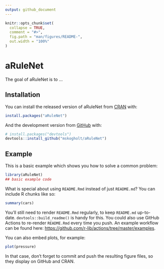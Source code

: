 ```yaml
---
output: github_document
---
```


<!-- README.md is generated from README.Rmd. Please edit that file -->

```r
knitr::opts_chunk$set(
  collapse = TRUE,
  comment = "#>",
  fig.path = "man/figures/README-",
  out.width = "100%"
)
```

# aRuleNet

<!-- badges: start -->
<!-- badges: end -->

The goal of aRuleNet is to ...

## Installation

You can install the released version of aRuleNet from [CRAN](https://CRAN.R-project.org) with:

``` r
install.packages("aRuleNet")
```

And the development version from [GitHub](https://github.com/) with:

``` r
# install.packages("devtools")
devtools::install_github("mskogholt/aRuleNet")
```
## Example

This is a basic example which shows you how to solve a common problem:

```r
library(aRuleNet)
## basic example code
```

What is special about using `README.Rmd` instead of just `README.md`? You can include R chunks like so:

```r
summary(cars)
```

You'll still need to render `README.Rmd` regularly, to keep `README.md` up-to-date. `devtools::build_readme()` is handy for this. You could also use GitHub Actions to re-render `README.Rmd` every time you push. An example workflow can be found here: <https://github.com/r-lib/actions/tree/master/examples>.

You can also embed plots, for example:

```r
plot(pressure)
```

In that case, don't forget to commit and push the resulting figure files, so they display on GitHub and CRAN.
